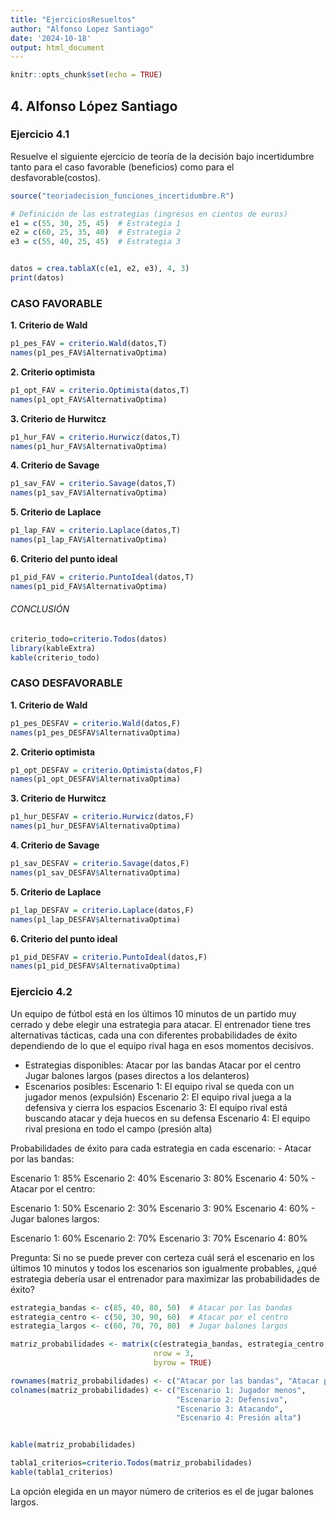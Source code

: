 ```yaml
---
title: "EjerciciosResueltos"
author: "Alfonso Lopez Santiago"
date: '2024-10-18'
output: html_document
---
```


```r
knitr::opts_chunk$set(echo = TRUE)
```

## 4. Alfonso López Santiago
### Ejercicio 4.1
Resuelve el siguiente ejercicio de teoría de la decisión bajo incertidumbre tanto para el caso favorable (beneficios) como para el desfavorable(costos).

```r
source("teoriadecision_funciones_incertidumbre.R")

# Definición de las estrategias (ingresos en cientos de euros)
e1 = c(55, 30, 25, 45)  # Estrategia 1
e2 = c(60, 25, 35, 40)  # Estrategia 2
e3 = c(55, 40, 25, 45)  # Estrategia 3


datos = crea.tablaX(c(e1, e2, e3), 4, 3)
print(datos)

```

### CASO FAVORABLE
**1. Criterio de Wald**

```r
p1_pes_FAV = criterio.Wald(datos,T)
names(p1_pes_FAV$AlternativaOptima)
```

**2. Criterio optimista**

```r
p1_opt_FAV = criterio.Optimista(datos,T)
names(p1_opt_FAV$AlternativaOptima)
```

**3. Criterio de Hurwitcz**

```r
p1_hur_FAV = criterio.Hurwicz(datos,T)
names(p1_hur_FAV$AlternativaOptima)
```

**4. Criterio de Savage**

```r
p1_sav_FAV = criterio.Savage(datos,T)
names(p1_sav_FAV$AlternativaOptima)
```

**5. Criterio de Laplace**

```r
p1_lap_FAV = criterio.Laplace(datos,T)
names(p1_lap_FAV$AlternativaOptima)
```

**6. Criterio del punto ideal**

```r
p1_pid_FAV = criterio.PuntoIdeal(datos,T)
names(p1_pid_FAV$AlternativaOptima)
```

###### CONCLUSIÓN
```r
criterio_todo=criterio.Todos(datos)
library(kableExtra)
kable(criterio_todo)
```

### CASO DESFAVORABLE
**1. Criterio de Wald**

```r
p1_pes_DESFAV = criterio.Wald(datos,F)
names(p1_pes_DESFAV$AlternativaOptima)
```

**2. Criterio optimista**

```r
p1_opt_DESFAV = criterio.Optimista(datos,F)
names(p1_opt_DESFAV$AlternativaOptima)
```

**3. Criterio de Hurwitcz**

```r
p1_hur_DESFAV = criterio.Hurwicz(datos,F)
names(p1_hur_DESFAV$AlternativaOptima)
```

**4. Criterio de Savage**

```r
p1_sav_DESFAV = criterio.Savage(datos,F)
names(p1_sav_DESFAV$AlternativaOptima)
```

**5. Criterio de Laplace**

```r
p1_lap_DESFAV = criterio.Laplace(datos,F)
names(p1_lap_DESFAV$AlternativaOptima)
```

**6. Criterio del punto ideal**

```r
p1_pid_DESFAV = criterio.PuntoIdeal(datos,F)
names(p1_pid_DESFAV$AlternativaOptima)
```

### Ejercicio 4.2
Un equipo de fútbol está en los últimos 10 minutos de un partido muy cerrado y debe elegir una estrategia para atacar. El entrenador tiene tres alternativas tácticas, cada una con diferentes probabilidades de éxito dependiendo de lo que el equipo rival haga en esos momentos decisivos.

- Estrategias disponibles:
Atacar por las bandas
Atacar por el centro
Jugar balones largos (pases directos a los delanteros)
- Escenarios posibles:
Escenario 1: El equipo rival se queda con un jugador menos (expulsión)
Escenario 2: El equipo rival juega a la defensiva y cierra los espacios
Escenario 3: El equipo rival está buscando atacar y deja huecos en su defensa
Escenario 4: El equipo rival presiona en todo el campo (presión alta)

Probabilidades de éxito para cada estrategia en cada escenario:
- Atacar por las bandas:

Escenario 1: 85%
Escenario 2: 40%
Escenario 3: 80%
Escenario 4: 50%
- Atacar por el centro:

Escenario 1: 50%
Escenario 2: 30%
Escenario 3: 90%
Escenario 4: 60%
- Jugar balones largos:

Escenario 1: 60%
Escenario 2: 70%
Escenario 3: 70%
Escenario 4: 80%

Pregunta:
Si no se puede prever con certeza cuál será el escenario en los últimos 10 minutos y todos los escenarios son igualmente probables, ¿qué estrategia debería usar el entrenador para maximizar las probabilidades de éxito?

```r
estrategia_bandas <- c(85, 40, 80, 50)  # Atacar por las bandas
estrategia_centro <- c(50, 30, 90, 60)  # Atacar por el centro
estrategia_largos <- c(60, 70, 70, 80)  # Jugar balones largos

matriz_probabilidades <- matrix(c(estrategia_bandas, estrategia_centro, estrategia_largos), 
                                nrow = 3, 
                                byrow = TRUE)

rownames(matriz_probabilidades) <- c("Atacar por las bandas", "Atacar por el centro", "Jugar balones largos")
colnames(matriz_probabilidades) <- c("Escenario 1: Jugador menos", 
                                     "Escenario 2: Defensivo", 
                                     "Escenario 3: Atacando", 
                                     "Escenario 4: Presión alta")


kable(matriz_probabilidades)
```

```r
tabla1_criterios=criterio.Todos(matriz_probabilidades)
kable(tabla1_criterios)
```

La opción elegida en un mayor número de criterios es el de jugar balones largos.